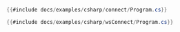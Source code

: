 ```csharp title="Native Connection"
{{#include docs/examples/csharp/connect/Program.cs}}
```

```csharp title="WebSocket Connection"
{{#include docs/examples/csharp/wsConnect/Program.cs}}
```
